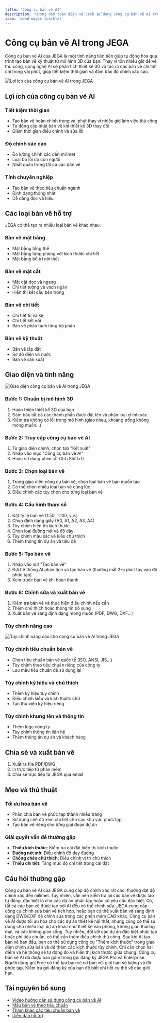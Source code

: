 ```yaml
---
title: 'Công cụ bản vẽ AI'
description: 'Hướng dẫn toàn diện về cách sử dụng công cụ bản vẽ AI trong JEGA để tạo ra bản vẽ kỹ thuật chính xác cho thiết kế nội thất của bạn'
icon: 'wand-magic-sparkles'
---
```


# Công cụ bản vẽ AI trong JEGA

Công cụ bản vẽ AI của JEGA là một tính năng tiên tiến giúp tự động hóa quá trình tạo bản vẽ kỹ thuật từ mô hình 3D của bạn. Thay vì tốn nhiều giờ để vẽ thủ công, công nghệ AI sẽ phân tích thiết kế 3D và tạo ra các bản vẽ chi tiết chỉ trong vài phút, giúp tiết kiệm thời gian và đảm bảo độ chính xác cao.

<Frame>
  <img 
    src="https://jega.vn/images/vi/features/ai-drawing/benefits.jpg" 
    alt="Lợi ích của công cụ bản vẽ AI trong JEGA" 
  />
</Frame>

## Lợi ích của công cụ bản vẽ AI

### Tiết kiệm thời gian
- Tạo bản vẽ hoàn chỉnh trong vài phút thay vì nhiều giờ làm việc thủ công
- Tự động cập nhật bản vẽ khi thiết kế 3D thay đổi
- Giảm thời gian điều chỉnh và sửa lỗi

### Độ chính xác cao
- Đo lường chính xác đến milimet
- Loại bỏ lỗi do con người
- Nhất quán trong tất cả các bản vẽ

### Tính chuyên nghiệp
- Tạo bản vẽ theo tiêu chuẩn ngành
- Định dạng thống nhất
- Dễ dàng đọc và hiểu

## Các loại bản vẽ hỗ trợ

JEGA có thể tạo ra nhiều loại bản vẽ khác nhau:

### Bản vẽ mặt bằng
- Mặt bằng tổng thể
- Mặt bằng từng phòng với kích thước chi tiết
- Mặt bằng bố trí nội thất

### Bản vẽ mặt cắt
- Mặt cắt dọc và ngang
- Chi tiết tường và vách ngăn
- Hiển thị kết cấu bên trong

### Bản vẽ chi tiết
- Chi tiết tủ và kệ
- Chi tiết kết nối
- Bản vẽ phân tách từng bộ phận

### Bản vẽ kỹ thuật
- Bản vẽ lắp đặt
- Sơ đồ điện và nước
- Bản vẽ sản xuất

## Giao diện và tính năng

<Frame>
  <img 
    src="https://jega.vn/images/vi/features/ai-drawing/interface.jpg" 
    alt="Giao diện công cụ bản vẽ AI trong JEGA" 
  />
</Frame>

### Bước 1: Chuẩn bị mô hình 3D
1. Hoàn thiện thiết kế 3D của bạn
2. Đảm bảo tất cả các thành phần được đặt tên và phân loại chính xác
3. Kiểm tra không có lỗi trong mô hình (giao nhau, khoảng trống không mong muốn...)

### Bước 2: Truy cập công cụ bản vẽ AI
1. Từ giao diện chính, chọn tab "Kết xuất"
2. Nhấp vào mục "Công cụ bản vẽ AI"
3. Hoặc sử dụng phím tắt Ctrl+Shift+D

### Bước 3: Chọn loại bản vẽ
1. Trong giao diện công cụ bản vẽ, chọn loại bản vẽ bạn muốn tạo
2. Có thể chọn nhiều loại bản vẽ cùng lúc
3. Điều chỉnh các tùy chọn cho từng loại bản vẽ

### Bước 4: Cấu hình tham số
1. Đặt tỷ lệ bản vẽ (1:50, 1:100, v.v.)
2. Chọn định dạng giấy (A0, A1, A2, A3, A4)
3. Tùy chỉnh hiển thị kích thước
4. Chọn loại đường nét và độ dày
5. Tùy chỉnh màu sắc và kiểu chú thích
6. Thêm thông tin dự án và tiêu đề

### Bước 5: Tạo bản vẽ
1. Nhấp vào nút "Tạo bản vẽ"
2. Đợi hệ thống AI phân tích và tạo bản vẽ (thường mất 2-5 phút tùy vào độ phức tạp)
3. Xem trước bản vẽ khi hoàn thành

### Bước 6: Chỉnh sửa và xuất bản vẽ
1. Kiểm tra bản vẽ và thực hiện điều chỉnh nếu cần
2. Thêm chú thích hoặc thông tin bổ sung
3. Xuất bản vẽ sang định dạng mong muốn (PDF, DWG, DXF...)

### Tùy chỉnh nâng cao

<Frame>
  <img 
    src="https://jega.vn/images/vi/features/ai-drawing/advanced.jpg" 
    alt="Tùy chỉnh nâng cao cho công cụ bản vẽ AI trong JEGA" 
  />
</Frame>

### Tùy chỉnh tiêu chuẩn bản vẽ
- Chọn tiêu chuẩn bản vẽ quốc tế (ISO, ANSI, JIS...)
- Tùy chỉnh theo tiêu chuẩn riêng của công ty
- Lưu mẫu tiêu chuẩn để sử dụng lại

### Tùy chỉnh ký hiệu và chú thích
- Thêm ký hiệu tùy chỉnh
- Điều chỉnh kiểu và kích thước chữ
- Tạo thư viện ký hiệu riêng

### Tùy chỉnh khung tên và thông tin
- Thêm logo công ty
- Tùy chỉnh thông tin liên hệ
- Thêm thông tin dự án và khách hàng

## Chia sẻ và xuất bản vẽ

1. Xuất ra file PDF/DWG
2. In trực tiếp từ phần mềm
3. Chia sẻ trực tiếp từ JEGA qua email

## Mẹo và thủ thuật

### Tối ưu hóa bản vẽ
- Phân chia bản vẽ phức tạp thành nhiều trang
- Sử dụng chế độ xem chi tiết cho các khu vực phức tạp
- Tạo bản vẽ riêng cho từng giai đoạn dự án

### Giải quyết vấn đề thường gặp
- **Thiếu kích thước**: Kiểm tra cài đặt hiển thị kích thước
- **Đường nét mờ**: Điều chỉnh độ dày đường
- **Chồng chéo chú thích**: Điều chỉnh vị trí chú thích
- **Thiếu chi tiết**: Tăng mức độ chi tiết trong cài đặt

## Câu hỏi thường gặp

<Accordion title="Độ chính xác của bản vẽ AI như thế nào?">
  Công cụ bản vẽ AI của JEGA cung cấp độ chính xác rất cao, thường đạt độ chính xác đến milimet. Tuy nhiên, vẫn nên kiểm tra lại các bản vẽ được tạo tự động, đặc biệt là cho các dự án phức tạp hoặc có yêu cầu đặc biệt.
</Accordion>

<Accordion title="Tôi có thể chỉnh sửa bản vẽ sau khi AI tạo ra không?">
  Có, tất cả các bản vẽ được tạo bởi AI đều có thể chỉnh sửa. JEGA cung cấp công cụ chỉnh sửa bản vẽ tích hợp, hoặc bạn có thể xuất bản vẽ sang định dạng DWG/DXF để chỉnh sửa trong các phần mềm CAD khác.
</Accordion>

<Accordion title="Công cụ bản vẽ AI có thể tạo bản vẽ cho mọi loại dự án không?">
  Công cụ bản vẽ AI được tối ưu hóa cho các dự án thiết kế nội thất, nhưng cũng có thể sử dụng cho nhiều loại dự án khác như thiết kế văn phòng, không gian thương mại, và các không gian sống. Tuy nhiên, đối với các dự án đặc biệt phức tạp hoặc phi tiêu chuẩn, có thể cần thêm điều chỉnh thủ công.
</Accordion>

<Accordion title="Làm thế nào để thêm kích thước tùy chỉnh vào bản vẽ?">
  Sau khi AI tạo bản vẽ ban đầu, bạn có thể sử dụng công cụ "Thêm kích thước" trong giao diện chỉnh sửa bản vẽ để thêm các kích thước tùy chỉnh. Chỉ cần chọn hai điểm và hệ thống sẽ tự động đo và hiển thị kích thước giữa chúng.
</Accordion>

<Accordion title="Tôi phải trả thêm phí để sử dụng công cụ bản vẽ AI không?">
  Công cụ bản vẽ AI đã được bao gồm trong gói đăng ký JEGA Pro và Enterprise. Người dùng gói Free có thể tạo bản vẽ cơ bản với giới hạn số lượng và độ phức tạp. Kiểm tra gói đăng ký của bạn để biết chi tiết cụ thể về các giới hạn.
</Accordion>

## Tài nguyên bổ sung

- [Video hướng dẫn sử dụng công cụ bản vẽ AI](https://jega.vn/vi/trung-tam-huong-dan/video-huong-dan)
- [Mẫu bản vẽ theo tiêu chuẩn](https://jega.vn/vi/trung-tam-huong-dan/mau-ban-ve)
- [Tham khảo các tiêu chuẩn bản vẽ](https://jega.vn/vi/trung-tam-huong-dan/tieu-chuan-ban-ve)
- [Diễn đàn hỗ trợ](https://jega.vn/vi/forum)
